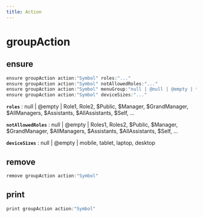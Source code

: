 ```yaml
---
title: Action
---
```


# groupAction

## ensure

```js filename="Terminal" copy
ensure groupAction action:"Symbol" roles:"..."
ensure groupAction action:"Symbol" notAllowedRoles:"..."
ensure groupAction action:"Symbol" menuGroup:"null | @null | @empty | text"
ensure groupAction action:"Symbol" deviceSizes:"..."
```

**`roles`**
 : null | @empty | Role1, Role2, $Public, $Manager, $GrandManager, $AllManagers, $Assistants, $AllAssistants, $Self, ...

**`notAllowedRoles`**
 : null | @empty | Roles1, Roles2, $Public, $Manager, $GrandManager, $AllManagers, $Assistants, $AllAssistants, $Self, ...

**`deviceSizes`**
 : null | @empty | mobile, tablet, laptop, desktop


## remove

```js filename="Terminal" copy
remove groupAction action:"Symbol"
```


## print

```js filename="Terminal" copy
print groupAction action:"Symbol"
```


